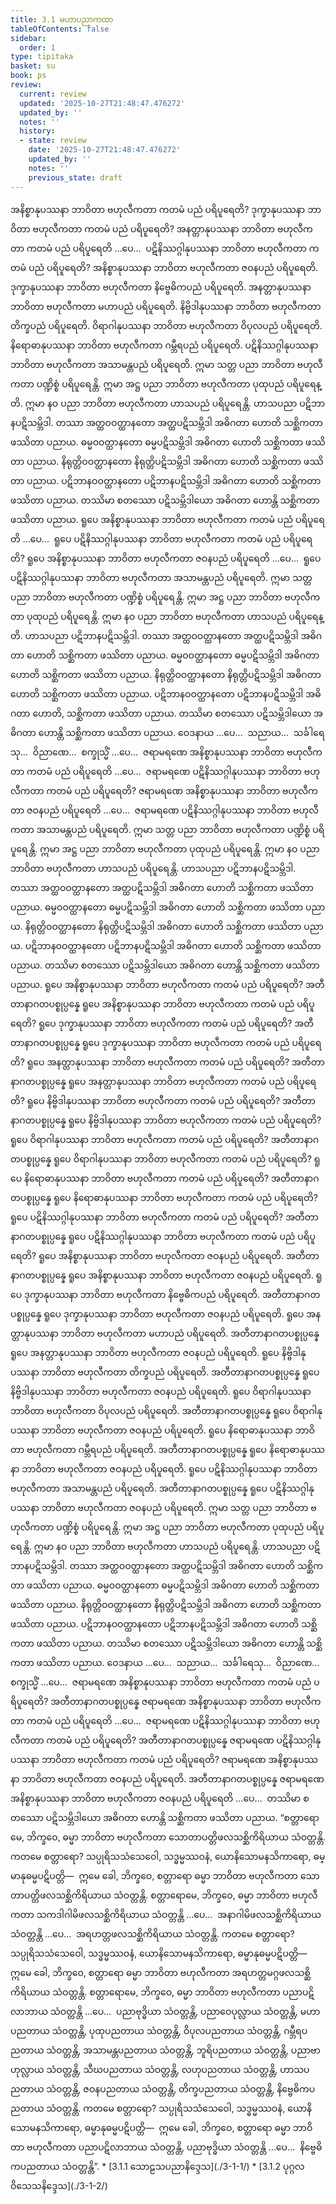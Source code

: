 ```yaml
---
title: 3.1 မဟာပညာကထာ
tableOfContents: false
sidebar:
  order: 1
type: tipitaka
basket: su
book: ps
review:
  current: review
  updated: '2025-10-27T21:48:47.476272'
  updated_by: ''
  notes: ''
  history:
  - state: review
    date: '2025-10-27T21:48:47.476272'
    updated_by: ''
    notes: ''
    previous_state: draft
---
```



<ReviewStatus review={frontmatter.review} showDetails={true} />

<HypothesisAnnotation frontmatter={frontmatter} />

<DynamicBreadcrumb />

<Division number="1" book="ps" e="ch" v="26" p="283">

<Paragraph number="1735" book="ps">
အနိစ္စာနုပဿနာ ဘာဝိတာ ဗဟုလီကတာ ကတမံ ပညံ ပရိပူရေတိ? ဒုက္ခာနုပဿနာ ဘာဝိတာ ဗဟုလီကတာ ကတမံ ပညံ ပရိပူရေတိ? အနတ္တာနုပဿနာ ဘာဝိတာ ဗဟုလီကတာ ကတမံ ပညံ ပရိပူရေတိ …ပေ…  ပဋိနိဿဂ္ဂါနုပဿနာ ဘာဝိတာ ဗဟုလီကတာ ကတမံ ပညံ ပရိပူရေတိ?


</Paragraph>

<Paragraph number="1736" book="ps">
အနိစ္စာနုပဿနာ ဘာဝိတာ ဗဟုလီကတာ ဇဝနပညံ ပရိပူရေတိ. ဒုက္ခာနုပဿနာ ဘာဝိတာ ဗဟုလီကတာ နိဗ္ဗေဓိကပညံ ပရိပူရေတိ. အနတ္တာနုပဿနာ ဘာဝိတာ ဗဟုလီကတာ မဟာပညံ ပရိပူရေတိ. နိဗ္ဗိဒါနုပဿနာ ဘာဝိတာ ဗဟုလီကတာ တိက္ခပညံ ပရိပူရေတိ. ဝိရာဂါနုပဿနာ ဘာဝိတာ ဗဟုလီကတာ ဝိပုလပညံ ပရိပူရေတိ. နိရောဓာနုပဿနာ ဘာဝိတာ ဗဟုလီကတာ ဂမ္ဘီရပညံ ပရိပူရေတိ. ပဋိနိဿဂ္ဂါနုပဿနာ ဘာဝိတာ ဗဟုလီကတာ အသာမန္တပညံ ပရိပူရေတိ. ဣမာ သတ္တ ပညာ ဘာဝိတာ ဗဟုလီကတာ ပဏ္ဍိစ္စံ ပရိပူရေန္တိ. ဣမာ အဋ္ဌ ပညာ ဘာဝိတာ ဗဟုလီကတာ ပုထုပညံ ပရိပူရေန္တိ. ဣမာ နဝ ပညာ ဘာဝိတာ ဗဟုလီကတာ ဟာသပညံ ပရိပူရေန္တိ.


</Paragraph>

<Paragraph number="1737" book="ps">
ဟာသပညာ ပဋိဘာနပဋိသမ္ဘိဒါ. တဿာ အတ္ထဝဝတ္ထာနတော အတ္ထပဋိသမ္ဘိဒါ အဓိဂတာ ဟောတိ သစ္ဆိကတာ ဖဿိတာ ပညာယ. ဓမ္မဝဝတ္ထာနတော ဓမ္မပဋိသမ္ဘိဒါ အဓိဂတာ ဟောတိ သစ္ဆိကတာ ဖဿိတာ ပညာယ. နိရုတ္တိဝဝတ္ထာနတော နိရုတ္တိပဋိသမ္ဘိဒါ အဓိဂတာ ဟောတိ သစ္ဆိကတာ ဖဿိတာ ပညာယ. ပဋိဘာနဝဝတ္ထာနတော ပဋိဘာနပဋိသမ္ဘိဒါ အဓိဂတာ ဟောတိ သစ္ဆိကတာ ဖဿိတာ ပညာယ. တဿိမာ စတဿော ပဋိသမ္ဘိဒါယော အဓိဂတာ ဟောန္တိ သစ္ဆိကတာ ဖဿိတာ ပညာယ.


</Paragraph>

<Paragraph number="1738" book="ps">
ရူပေ အနိစ္စာနုပဿနာ ဘာဝိတာ ဗဟုလီကတာ ကတမံ ပညံ ပရိပူရေတိ …ပေ…  ရူပေ ပဋိနိဿဂ္ဂါနုပဿနာ ဘာဝိတာ ဗဟုလီကတာ ကတမံ ပညံ ပရိပူရေတိ? ရူပေ အနိစ္စာနုပဿနာ ဘာဝိတာ ဗဟုလီကတာ ဇဝနပညံ ပရိပူရေတိ …ပေ…  ရူပေ ပဋိနိဿဂ္ဂါနုပဿနာ ဘာဝိတာ ဗဟုလီကတာ အသာမန္တပညံ ပရိပူရေတိ. ဣမာ သတ္တ ပညာ ဘာဝိတာ ဗဟုလီကတာ ပဏ္ဍိစ္စံ ပရိပူရေန္တိ. ဣမာ အဋ္ဌ ပညာ ဘာဝိတာ ဗဟုလီကတာ ပုထုပညံ ပရိပူရေန္တိ. ဣမာ နဝ ပညာ ဘာဝိတာ ဗဟုလီကတာ ဟာသပညံ ပရိပူရေန္တိ.


</Paragraph>

<Paragraph number="1739" book="ps">
ဟာသပညာ ပဋိဘာနပဋိသမ္ဘိဒါ. တဿာ အတ္ထဝဝတ္ထာနတော အတ္ထပဋိသမ္ဘိဒါ အဓိဂတာ ဟောတိ သစ္ဆိကတာ ဖဿိတာ ပညာယ. ဓမ္မဝဝတ္ထာနတော ဓမ္မပဋိသမ္ဘိဒါ အဓိဂတာ ဟောတိ သစ္ဆိကတာ ဖဿိတာ ပညာယ. နိရုတ္တိဝဝတ္ထာနတော နိရုတ္တိပဋိသမ္ဘိဒါ အဓိဂတာ ဟောတိ သစ္ဆိကတာ ဖဿိတာ ပညာယ. ပဋိဘာနဝဝတ္ထာနတော ပဋိဘာနပဋိသမ္ဘိဒါ အဓိဂတာ ဟောတိ, သစ္ဆိကတာ ဖဿိတာ ပညာယ. တဿိမာ စတဿော ပဋိသမ္ဘိဒါယော အဓိဂတာ ဟောန္တိ သစ္ဆိကတာ ဖဿိတာ ပညာယ.


</Paragraph>

<Paragraph number="1740" book="ps">
ဝေဒနာယ …ပေ…  သညာယ…  သင်္ခါရေသု…  ဝိညာဏေ…  စက္ခုသ္မိံ …ပေ…  ဇရာမရဏေ အနိစ္စာနုပဿနာ ဘာဝိတာ ဗဟုလီကတာ ကတမံ ပညံ ပရိပူရေတိ …ပေ…  ဇရာမရဏေ ပဋိနိဿဂ္ဂါနုပဿနာ ဘာဝိတာ ဗဟုလီကတာ ကတမံ ပညံ ပရိပူရေတိ? ဇရာမရဏေ အနိစ္စာနုပဿနာ ဘာဝိတာ ဗဟုလီကတာ ဇဝနပညံ ပရိပူရေတိ …ပေ…  ဇရာမရဏေ ပဋိနိဿဂ္ဂါနုပဿနာ ဘာဝိတာ ဗဟုလီကတာ အသာမန္တပညံ ပရိပူရေတိ. ဣမာ သတ္တ ပညာ ဘာဝိတာ ဗဟုလီကတာ ပဏ္ဍိစ္စံ ပရိပူရေန္တိ. ဣမာ အဋ္ဌ ပညာ ဘာဝိတာ ဗဟုလီကတာ ပုထုပညံ ပရိပူရေန္တိ. ဣမာ နဝ ပညာ ဘာဝိတာ ဗဟုလီကတာ ဟာသပညံ ပရိပူရေန္တိ.


</Paragraph>

<Paragraph number="1741" book="ps">
ဟာသပညာ ပဋိဘာနပဋိသမ္ဘိဒါ. တဿာ အတ္ထဝဝတ္ထာနတော အတ္ထပဋိသမ္ဘိဒါ အဓိဂတာ ဟောတိ သစ္ဆိကတာ ဖဿိတာ ပညာယ. ဓမ္မဝဝတ္ထာနတော ဓမ္မပဋိသမ္ဘိဒါ အဓိဂတာ ဟောတိ သစ္ဆိကတာ ဖဿိတာ ပညာယ. နိရုတ္တိဝဝတ္ထာနတော နိရုတ္တိပဋိသမ္ဘိဒါ အဓိဂတာ ဟောတိ သစ္ဆိကတာ ဖဿိတာ ပညာယ. ပဋိဘာနဝဝတ္ထာနတော ပဋိဘာနပဋိသမ္ဘိဒါ အဓိဂတာ ဟောတိ သစ္ဆိကတာ ဖဿိတာ ပညာယ. တဿိမာ စတဿော ပဋိသမ္ဘိဒါယော အဓိဂတာ ဟောန္တိ သစ္ဆိကတာ ဖဿိတာ ပညာယ.


</Paragraph>

</Division>
<Division number="2" book="ps" e="ch" v="26" p="284">

<Paragraph number="1742" book="ps">
ရူပေ အနိစ္စာနုပဿနာ ဘာဝိတာ ဗဟုလီကတာ ကတမံ ပညံ ပရိပူရေတိ? အတီတာနာဂတပစ္စုပ္ပန္နေ ရူပေ အနိစ္စာနုပဿနာ ဘာဝိတာ ဗဟုလီကတာ ကတမံ ပညံ ပရိပူရေတိ? ရူပေ ဒုက္ခာနုပဿနာ ဘာဝိတာ ဗဟုလီကတာ ကတမံ ပညံ ပရိပူရေတိ? အတီတာနာဂတပစ္စုပ္ပန္နေ ရူပေ ဒုက္ခာနုပဿနာ ဘာဝိတာ ဗဟုလီကတာ ကတမံ ပညံ ပရိပူရေတိ? ရူပေ အနတ္တာနုပဿနာ ဘာဝိတာ ဗဟုလီကတာ ကတမံ ပညံ ပရိပူရေတိ? အတီတာနာဂတပစ္စုပ္ပန္နေ ရူပေ အနတ္တာနုပဿနာ ဘာဝိတာ ဗဟုလီကတာ ကတမံ ပညံ ပရိပူရေတိ? ရူပေ နိဗ္ဗိဒါနုပဿနာ ဘာဝိတာ ဗဟုလီကတာ ကတမံ ပညံ ပရိပူရေတိ? အတီတာနာဂတပစ္စုပ္ပန္နေ ရူပေ နိဗ္ဗိဒါနုပဿနာ ဘာဝိတာ ဗဟုလီကတာ ကတမံ ပညံ ပရိပူရေတိ? ရူပေ ဝိရာဂါနုပဿနာ ဘာဝိတာ ဗဟုလီကတာ ကတမံ ပညံ ပရိပူရေတိ? အတီတာနာဂတပစ္စုပ္ပန္နေ ရူပေ ဝိရာဂါနုပဿနာ ဘာဝိတာ ဗဟုလီကတာ ကတမံ ပညံ ပရိပူရေတိ? ရူပေ နိရောဓာနုပဿနာ ဘာဝိတာ ဗဟုလီကတာ ကတမံ ပညံ ပရိပူရေတိ? အတီတာနာဂတပစ္စုပ္ပန္နေ ရူပေ နိရောဓာနုပဿနာ ဘာဝိတာ ဗဟုလီကတာ ကတမံ ပညံ ပရိပူရေတိ? ရူပေ ပဋိနိဿဂ္ဂါနုပဿနာ ဘာဝိတာ ဗဟုလီကတာ ကတမံ ပညံ ပရိပူရေတိ? အတီတာနာဂတပစ္စုပ္ပန္နေ ရူပေ ပဋိနိဿဂ္ဂါနုပဿနာ ဘာဝိတာ ဗဟုလီကတာ ကတမံ ပညံ ပရိပူရေတိ?


</Paragraph>

<Paragraph number="1743" book="ps">
ရူပေ အနိစ္စာနုပဿနာ ဘာဝိတာ ဗဟုလီကတာ ဇဝနပညံ ပရိပူရေတိ. အတီတာနာဂတပစ္စုပ္ပန္နေ ရူပေ အနိစ္စာနုပဿနာ ဘာဝိတာ ဗဟုလီကတာ ဇဝနပညံ ပရိပူရေတိ. ရူပေ ဒုက္ခာနုပဿနာ ဘာဝိတာ ဗဟုလီကတာ နိဗ္ဗေဓိကပညံ ပရိပူရေတိ. အတီတာနာဂတပစ္စုပ္ပန္နေ ရူပေ ဒုက္ခာနုပဿနာ ဘာဝိတာ ဗဟုလီကတာ ဇဝနပညံ ပရိပူရေတိ. ရူပေ အနတ္တာနုပဿနာ ဘာဝိတာ ဗဟုလီကတာ မဟာပညံ ပရိပူရေတိ. အတီတာနာဂတပစ္စုပ္ပန္နေ ရူပေ အနတ္တာနုပဿနာ ဘာဝိတာ ဗဟုလီကတာ ဇဝနပညံ ပရိပူရေတိ. ရူပေ နိဗ္ဗိဒါနုပဿနာ ဘာဝိတာ ဗဟုလီကတာ တိက္ခပညံ ပရိပူရေတိ. အတီတာနာဂတပစ္စုပ္ပန္နေ ရူပေ နိဗ္ဗိဒါနုပဿနာ ဘာဝိတာ ဗဟုလီကတာ ဇဝနပညံ ပရိပူရေတိ. ရူပေ ဝိရာဂါနုပဿနာ ဘာဝိတာ ဗဟုလီကတာ ဝိပုလပညံ ပရိပူရေတိ. အတီတာနာဂတပစ္စုပ္ပန္နေ ရူပေ ဝိရာဂါနုပဿနာ ဘာဝိတာ ဗဟုလီကတာ ဇဝနပညံ ပရိပူရေတိ. ရူပေ နိရောဓာနုပဿနာ ဘာဝိတာ ဗဟုလီကတာ ဂမ္ဘီရပညံ ပရိပူရေတိ. အတီတာနာဂတပစ္စုပ္ပန္နေ ရူပေ နိရောဓာနုပဿနာ ဘာဝိတာ ဗဟုလီကတာ ဇဝနပညံ ပရိပူရေတိ. ရူပေ ပဋိနိဿဂ္ဂါနုပဿနာ ဘာဝိတာ ဗဟုလီကတာ အသာမန္တပညံ ပရိပူရေတိ. အတီတာနာဂတပစ္စုပ္ပန္နေ ရူပေ ပဋိနိဿဂ္ဂါနုပဿနာ ဘာဝိတာ ဗဟုလီကတာ ဇဝနပညံ ပရိပူရေတိ. ဣမာ သတ္တ ပညာ ဘာဝိတာ ဗဟုလီကတာ ပဏ္ဍိစ္စံ ပရိပူရေန္တိ. ဣမာ အဋ္ဌ ပညာ ဘာဝိတာ ဗဟုလီကတာ ပုထုပညံ ပရိပူရေန္တိ. ဣမာ နဝ ပညာ ဘာဝိတာ ဗဟုလီကတာ ဟာသပညံ ပရိပူရေန္တိ.


</Paragraph>

<Paragraph number="1744" book="ps">
ဟာသပညာ ပဋိဘာနပဋိသမ္ဘိဒါ. တဿာ အတ္ထဝဝတ္ထာနတော အတ္ထပဋိသမ္ဘိဒါ အဓိဂတာ ဟောတိ သစ္ဆိကတာ ဖဿိတာ ပညာယ. ဓမ္မဝဝတ္ထာနတော ဓမ္မပဋိသမ္ဘိဒါ အဓိဂတာ ဟောတိ သစ္ဆိကတာ ဖဿိတာ ပညာယ. နိရုတ္တိဝဝတ္ထာနတော နိရုတ္တိပဋိသမ္ဘိဒါ အဓိဂတာ ဟောတိ သစ္ဆိကတာ ဖဿိတာ ပညာယ. ပဋိဘာနဝဝတ္ထာနတော ပဋိဘာနပဋိသမ္ဘိဒါ အဓိဂတာ ဟောတိ သစ္ဆိကတာ ဖဿိတာ ပညာယ. တဿိမာ စတဿော ပဋိသမ္ဘိဒါယော အဓိဂတာ ဟောန္တိ သစ္ဆိကတာ ဖဿိတာ ပညာယ.


</Paragraph>

<Paragraph number="1745" book="ps">
ဝေဒနာယ …ပေ…  သညာယ…  သင်္ခါရေသု…  ဝိညာဏေ…  စက္ခုသ္မိံ …ပေ…  ဇရာမရဏေ အနိစ္စာနုပဿနာ ဘာဝိတာ ဗဟုလီကတာ ကတမံ ပညံ ပရိပူရေတိ? အတီတာနာဂတပစ္စုပ္ပန္နေ ဇရာမရဏေ အနိစ္စာနုပဿနာ ဘာဝိတာ ဗဟုလီကတာ ကတမံ ပညံ ပရိပူရေတိ …ပေ…  ဇရာမရဏေ ပဋိနိဿဂ္ဂါနုပဿနာ ဘာဝိတာ ဗဟုလီကတာ ကတမံ ပညံ ပရိပူရေတိ? အတီတာနာဂတပစ္စုပ္ပန္နေ ဇရာမရဏေ ပဋိနိဿဂ္ဂါနုပဿနာ ဘာဝိတာ ဗဟုလီကတာ ကတမံ ပညံ ပရိပူရေတိ? ဇရာမရဏေ အနိစ္စာနုပဿနာ ဘာဝိတာ ဗဟုလီကတာ ဇဝနပညံ ပရိပူရေတိ. အတီတာနာဂတပစ္စုပ္ပန္နေ ဇရာမရဏေ အနိစ္စာနုပဿနာ ဘာဝိတာ ဗဟုလီကတာ ဇဝနပညံ ပရိပူရေတိ …ပေ…  တဿိမာ စတဿော ပဋိသမ္ဘိဒါယော အဓိဂတာ ဟောန္တိ သစ္ဆိကတာ ဖဿိတာ ပညာယ.


</Paragraph>

</Division>
<Division number="3" book="ps" e="ch" v="26" p="286">

<Paragraph number="1746" book="ps">
“စတ္တာရောမေ, ဘိက္ခဝေ, ဓမ္မာ ဘာဝိတာ ဗဟုလီကတာ သောတာပတ္တိဖလသစ္ဆိကိရိယာယ သံဝတ္တန္တိ. ကတမေ စတ္တာရော? သပ္ပုရိသသံသေဝေါ, သဒ္ဓမ္မဿဝနံ, ယောနိသောမနသိကာရော, ဓမ္မာနုဓမ္မပဋိပတ္တိ—  ဣမေ ခေါ, ဘိက္ခဝေ, စတ္တာရော ဓမ္မာ ဘာဝိတာ ဗဟုလီကတာ သောတာပတ္တိဖလသစ္ဆိကိရိယာယ သံဝတ္တန္တိ.


</Paragraph>

<Paragraph number="1747" book="ps">
စတ္တာရောမေ, ဘိက္ခဝေ, ဓမ္မာ ဘာဝိတာ ဗဟုလီကတာ သကဒါဂါမိဖလသစ္ဆိကိရိယာယ သံဝတ္တန္တိ …ပေ…  အနာဂါမိဖလသစ္ဆိကိရိယာယ သံဝတ္တန္တိ …ပေ…  အရဟတ္တဖလသစ္ဆိကိရိယာယ သံဝတ္တန္တိ. ကတမေ စတ္တာရော? သပ္ပုရိသသံသေဝေါ, သဒ္ဓမ္မဿဝနံ, ယောနိသောမနသိကာရော, ဓမ္မာနုဓမ္မပဋိပတ္တိ—  ဣမေ ခေါ, ဘိက္ခဝေ, စတ္တာရော ဓမ္မာ ဘာဝိတာ ဗဟုလီကတာ အရဟတ္တမဂ္ဂဖလသစ္ဆိကိရိယာယ သံဝတ္တန္တိ.


</Paragraph>

<Paragraph number="1748" book="ps">
စတ္တာရောမေ, ဘိက္ခဝေ, ဓမ္မာ ဘာဝိတာ ဗဟုလီကတာ ပညာပဋိလာဘာယ သံဝတ္တန္တိ …ပေ…  ပညာဗုဒ္ဓိယာ သံဝတ္တန္တိ, ပညာဝေပုလ္လာယ သံဝတ္တန္တိ, မဟာပညတာယ သံဝတ္တန္တိ, ပုထုပညတာယ သံဝတ္တန္တိ, ဝိပုလပညတာယ သံဝတ္တန္တိ, ဂမ္ဘီရပညတာယ သံဝတ္တန္တိ, အသာမန္တပညတာယ သံဝတ္တန္တိ, ဘူရိပညတာယ သံဝတ္တန္တိ, ပညာဗာဟုလ္လာယ သံဝတ္တန္တိ, သီဃပညတာယ သံဝတ္တန္တိ, လဟုပညတာယ သံဝတ္တန္တိ, ဟာသပညတာယ သံဝတ္တန္တိ, ဇဝနပညတာယ သံဝတ္တန္တိ, တိက္ခပညတာယ သံဝတ္တန္တိ, နိဗ္ဗေဓိကပညတာယ သံဝတ္တန္တိ. ကတမေ စတ္တာရော? သပ္ပုရိသသံသေဝေါ, သဒ္ဓမ္မဿဝနံ, ယောနိသောမနသိကာရော, ဓမ္မာနုဓမ္မပဋိပတ္တိ—  ဣမေ ခေါ, ဘိက္ခဝေ, စတ္တာရော ဓမ္မာ ဘာဝိတာ ဗဟုလီကတာ ပညာပဋိလာဘာယ သံဝတ္တန္တိ, ပညာဗုဒ္ဓိယာ သံဝတ္တန္တိ …ပေ…  နိဗ္ဗေဓိကပညတာယ သံဝတ္တန္တိ”.

</Paragraph>
</Division>

<TableOfContents book="ps" section="3.1">
* [3.1.1 သောဠသပညာနိဒ္ဒေသ](./3-1-1/)
* [3.1.2 ပုဂ္ဂလဝိသေသနိဒ္ဒေသ](./3-1-2/)
</TableOfContents>